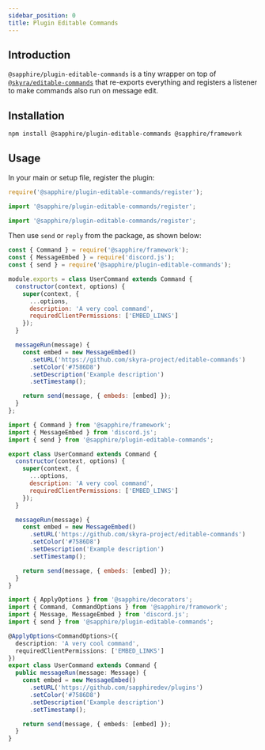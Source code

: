 ```yaml
---
sidebar_position: 0
title: Plugin Editable Commands
---
```



## Introduction

`@sapphire/plugin-editable-commands` is a tiny wrapper on top of [`@skyra/editable-commands`][editable-commands] that
re-exports everything and registers a listener to make commands also run on message edit.

## Installation

```bash npm2yarn2pnpm
npm install @sapphire/plugin-editable-commands @sapphire/framework
```

## Usage

In your main or setup file, register the plugin:

<Tabs groupId="language-choice">

<TabItem value="javascript" label="JavaScript" default>

```javascript
require('@sapphire/plugin-editable-commands/register');
```

</TabItem>

<TabItem value="esm" label="ESM" default>

```javascript
import '@sapphire/plugin-editable-commands/register';
```

</TabItem>

<TabItem value="typescript" label="TypeScript" default>

```typescript
import '@sapphire/plugin-editable-commands/register';
```

</TabItem>
</Tabs>

Then use `send` or `reply` from the package, as shown below:

<Tabs groupId="language-choice">
<TabItem value="javascript" label="JavaScript" default>

```javascript
const { Command } = require('@sapphire/framework');
const { MessageEmbed } = require('discord.js');
const { send } = require('@sapphire/plugin-editable-commands');

module.exports = class UserCommand extends Command {
  constructor(context, options) {
    super(context, {
      ...options,
      description: 'A very cool command',
      requiredClientPermissions: ['EMBED_LINKS']
    });
  }

  messageRun(message) {
    const embed = new MessageEmbed()
      .setURL('https://github.com/skyra-project/editable-commands')
      .setColor('#7586D8')
      .setDescription('Example description')
      .setTimestamp();

    return send(message, { embeds: [embed] });
  }
};
```

</TabItem>

<TabItem value="esm" label="ESM">

```javascript
import { Command } from '@sapphire/framework';
import { MessageEmbed } from 'discord.js';
import { send } from '@sapphire/plugin-editable-commands';

export class UserCommand extends Command {
  constructor(context, options) {
    super(context, {
      ...options,
      description: 'A very cool command',
      requiredClientPermissions: ['EMBED_LINKS']
    });
  }

  messageRun(message) {
    const embed = new MessageEmbed()
      .setURL('https://github.com/skyra-project/editable-commands')
      .setColor('#7586D8')
      .setDescription('Example description')
      .setTimestamp();

    return send(message, { embeds: [embed] });
  }
}
```

</TabItem>

<TabItem value="typescript" label="TypeScript">

```typescript
import { ApplyOptions } from '@sapphire/decorators';
import { Command, CommandOptions } from '@sapphire/framework';
import { Message, MessageEmbed } from 'discord.js';
import { send } from '@sapphire/plugin-editable-commands';

@ApplyOptions<CommandOptions>({
  description: 'A very cool command',
  requiredClientPermissions: ['EMBED_LINKS']
})
export class UserCommand extends Command {
  public messageRun(message: Message) {
    const embed = new MessageEmbed()
      .setURL('https://github.com/sapphiredev/plugins')
      .setColor('#7586D8')
      .setDescription('Example description')
      .setTimestamp();

    return send(message, { embeds: [embed] });
  }
}
```

</TabItem>
</Tabs>

[editable-commands]: https://www.npmjs.com/package/@skyra/editable-commands
